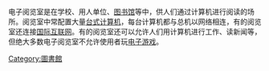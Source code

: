{{expand|time=2013-05-22T10:03:04+00:00}}
{{unreferenced|time=2013-05-22T10:03:04+00:00}}
电子阅览室是在学校、用人单位、[[图书馆|图书馆]]等中，供人们通过计算机进行阅读的场所。阅览室中常配置大量[[台式计算机|台式计算机]]，每台计算机都与总机以网络相连，有的阅览室还连接[[国际互联网|国际互联网]]。有的阅览室还可以允许人们用计算机进行工作、读新闻等，但绝大多数电子阅览室不允许使用者玩[[电子游戏|电子游戏]]。

[[Category:圖書館|Category:圖書館]]